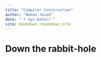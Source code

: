 ```yaml
--- 
title: "Compiler Construction"
author: "Noman Javed"
date: "`r Sys.Date()`"
site: bookdown::bookdown_site
---
```


# Down the rabbit-hole

